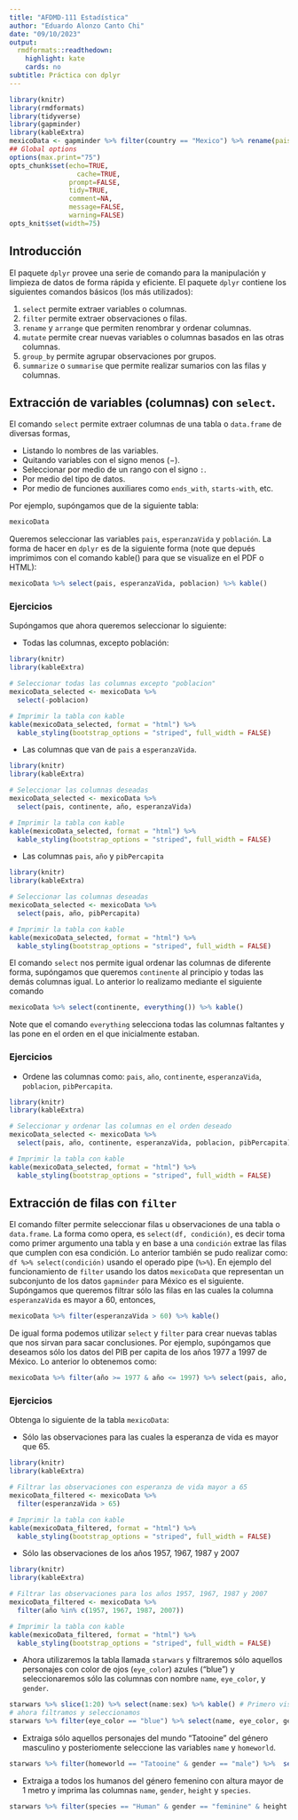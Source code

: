 ---
title: "AFDMD-111 Estadística"
author: "Eduardo Alonzo Canto Chi"
date: "09/10/2023"
output:
  rmdformats::readthedown:
    highlight: kate
    cards: no
subtitle: Práctica con dplyr
---


```{r knitr_init, echo=FALSE, error=FALSE, message=FALSE, warning=FALSE, cache=FALSE}
library(knitr)
library(rmdformats)
library(tidyverse)
library(gapminder)
library(kableExtra)
mexicoData <- gapminder %>% filter(country == "Mexico") %>% rename(pais = country, continente = continent, año = year, esperanzaVida = lifeExp, poblacion =pop, pibPercapita =gdpPercap)
## Global options
options(max.print="75")
opts_chunk$set(echo=TRUE,
	             cache=TRUE,
               prompt=FALSE,
               tidy=TRUE,
               comment=NA,
               message=FALSE,
               warning=FALSE)
opts_knit$set(width=75)
```


## Introducción

El paquete `dplyr` provee una serie de comando para la manipulación y limpieza de datos de forma rápida y eficiente. El paquete `dplyr` contiene los siguientes comandos básicos (los más utilizados):

1. `select` permite extraer variables o columnas.
2. `filter` permite extraer observaciones o filas.
3. `rename` y `arrange` que permiten renombrar y ordenar columnas.
4. `mutate` permite crear nuevas variables o columnas basados en las otras columnas.
5. `group_by` permite agrupar observaciones por grupos.
6. `summarize` o `summarise` que permite realizar sumarios con las filas y columnas.


## Extracción de variables (columnas) con `select`.

El comando `select` permite extraer columnas de una tabla o `data.frame` de diversas formas, 

- Listando lo nombres de las variables.
- Quitando variables con el signo menos ($-$).
- Seleccionar por medio de un rango con el signo `:`.
- Por medio del tipo de datos.
- Por medio de funciones auxiliares como `ends_with`, `starts-with`, etc.

Por ejemplo, supóngamos que de la siguiente tabla:

```{r select1, echo=TRUE}
mexicoData
```

Queremos seleccionar las variables `pais`, `esperanzaVida` y `población`. La forma de hacer en `dplyr` es de la siguiente forma (note que depués imprimimos con el comando kable() para que se visualize en el PDF o HTML):

```{r select2}
mexicoData %>% select(pais, esperanzaVida, poblacion) %>% kable()
```

### Ejercicios

Supóngamos que ahora queremos seleccionar lo siguiente:

- Todas las columnas, excepto población:
```{r eje1_1, eval=TRUE}
library(knitr)
library(kableExtra)

# Seleccionar todas las columnas excepto "poblacion"
mexicoData_selected <- mexicoData %>%
  select(-poblacion)

# Imprimir la tabla con kable
kable(mexicoData_selected, format = "html") %>%
  kable_styling(bootstrap_options = "striped", full_width = FALSE)

```

- Las columnas que van de `pais` a `esperanzaVida`.
```{r eje1_2, eval=TRUE}
library(knitr)
library(kableExtra)

# Seleccionar las columnas deseadas
mexicoData_selected <- mexicoData %>%
  select(pais, continente, año, esperanzaVida)

# Imprimir la tabla con kable
kable(mexicoData_selected, format = "html") %>%
  kable_styling(bootstrap_options = "striped", full_width = FALSE)

```
- Las columnas `pais`, `año` y `pibPercapita`
```{r eje1_3, eval=TRUE}
library(knitr)
library(kableExtra)

# Seleccionar las columnas deseadas
mexicoData_selected <- mexicoData %>%
  select(pais, año, pibPercapita)

# Imprimir la tabla con kable
kable(mexicoData_selected, format = "html") %>%
  kable_styling(bootstrap_options = "striped", full_width = FALSE)

```

El comando `select` nos permite igual ordenar las columnas de diferente forma, supóngamos que queremos `continente` al principio y todas las demás columnas igual. Lo anterior lo realizamo mediante el siguiente comando

```{r select3}
mexicoData %>% select(continente, everything()) %>% kable()
```

Note que el comando `everything` selecciona todas las columnas faltantes y las pone en el orden en el que inicialmente estaban.

### Ejercicios

- Ordene las columnas como: `pais`, `año`, `continente`,  `esperanzaVida`, `poblacion`, `pibPercapita`.

```{r ejer1_4, eval=TRUE}
library(knitr)
library(kableExtra)

# Seleccionar y ordenar las columnas en el orden deseado
mexicoData_selected <- mexicoData %>%
  select(pais, año, continente, esperanzaVida, poblacion, pibPercapita)

# Imprimir la tabla con kable
kable(mexicoData_selected, format = "html") %>%
  kable_styling(bootstrap_options = "striped", full_width = FALSE)

```

## Extracción de filas con `filter`

El comando filter permite seleccionar filas u observaciones de una tabla o `data.frame`. La forma como opera, es `select(df, condición)`, es decir toma como primer argumento una tabla y en base a una `condición` extrae las filas que cumplen con esa condición. Lo anterior también se pudo realizar como: `df %>% select(condición)` usando el operado pipe (` %>% `).
En ejemplo del funcionamiento de `filter` usando los datos `mexicoData` que representan un subconjunto de los datos `gapminder` para México es el siguiente. Supóngamos que queremos filtrar sólo las filas en las cuales la columna `esperanzaVida` es mayor a $60$, entonces,

```{r filter1}
mexicoData %>% filter(esperanzaVida > 60) %>% kable()
```
De igual forma podemos utilizar `select` y `filter` para crear nuevas tablas que nos sirvan para sacar conclusiones. Por ejemplo, supóngamos que deseamos sólo los datos del PIB per capita de los años 1977 a 1997 de México. Lo anterior lo obtenemos como:


```{r filter2}
mexicoData %>% filter(año >= 1977 & año <= 1997) %>% select(pais, año, pibPercapita) %>% kable()
```

### Ejercicios

Obtenga lo siguiente de la tabla `mexicoData`:

- Sólo las observaciones para las cuales la esperanza de vida es mayor que 65.
```{r ejer2_1, eval=TRUE}
library(knitr)
library(kableExtra)

# Filtrar las observaciones con esperanza de vida mayor a 65
mexicoData_filtered <- mexicoData %>%
  filter(esperanzaVida > 65)

# Imprimir la tabla con kable
kable(mexicoData_filtered, format = "html") %>%
  kable_styling(bootstrap_options = "striped", full_width = FALSE)

```

- Sólo las observaciones de los años $1957$, $1967$, $1987$ y $2007$
```{r ejer2_2, eval=TRUE}
library(knitr)
library(kableExtra)

# Filtrar las observaciones para los años 1957, 1967, 1987 y 2007
mexicoData_filtered <- mexicoData %>%
  filter(año %in% c(1957, 1967, 1987, 2007))

# Imprimir la tabla con kable
kable(mexicoData_filtered, format = "html") %>%
  kable_styling(bootstrap_options = "striped", full_width = FALSE)

```

- Ahora utilizaremos la tabla llamada `starwars` y filtraremos sólo aquellos personajes con color de ojos (`eye_color`) azules ("blue") y seleccionaremos sólo las columnas con nombre `name`, `eye_color`, y `gender`.
```{r ejer2_3, eval=TRUE}
starwars %>% slice(1:20) %>% select(name:sex) %>% kable() # Primero visualizamos parte de los datos
# ahora filtramos y seleccionamos
starwars %>% filter(eye_color == "blue") %>% select(name, eye_color, gender) %>%  kable()
```
- Extraiga sólo aquellos personajes del mundo "Tatooine" del género masculino y posteriomente seleccione las variables `name` y `homeworld`.
```{r ejer2_4, eval=TRUE}
starwars %>% filter(homeworld == "Tatooine" & gender == "male") %>%  select(name, homeworld) %>% kable()
```

- Extraiga a todos los humanos del género femenino con altura mayor de 1 metro y imprima las columnas `name`, `gender`, `height` y `species`.
```{r ejer2_5, eval=TRUE}
starwars %>% filter(species == "Human" & gender == "feminine" & height > 100) %>% select(name, gender, height, species) %>% kable()
```


